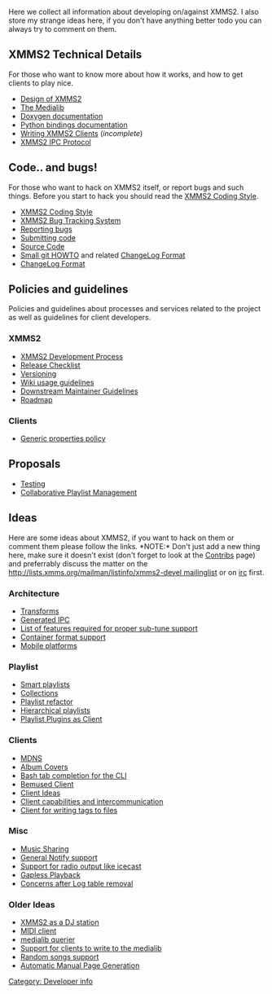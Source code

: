 {{Navbar}}

Here we collect all information about developing on/against XMMS2. I also store my strange ideas here, if you don't have anything better todo you can always try to comment on them.

== XMMS2 Technical Details ==

For those who want to know more about how it works, and how to get clients to play nice.

* [[Design of XMMS2]]
* [[The Medialib]]
* [http://xmms2.xmms.se/doxygen/current/ Doxygen documentation]
* [http://xmms2.xmms.se/epydoc/index.html Python bindings documentation]
* [[Writing XMMS2 Clients]] (''incomplete'')
* [[XMMS2 IPC Protocol]]

== Code.. and bugs! ==

For those who want to hack on XMMS2 itself, or report bugs and such things. Before you start to hack you should read the [[XMMS2 Coding Style]].

* [[XMMS2 Coding Style]]
* [http://bugs.xmms2.xmms.se/ XMMS2 Bug Tracking System]
* [[Reporting bugs]]
* [[Submitting code]]
* [[Download_XMMS2|Source Code]]
* [http://git.xmms.se/HOWTO-FOR-XMMS2-DEVELS.txt Small git HOWTO] and related [[ChangeLog Format]]
* [[ChangeLog Format]]

== Policies and guidelines ==

Policies and guidelines about processes and services related to the project as well as guidelines for client developers.

=== XMMS2 ===
* [[XMMS2 Development Process]]
* [[Release Checklist]]
* [[Versioning]]
* [[XMMS2:Wikipolicy | Wiki usage guidelines]]
* [[XMMS2:Packagerpolicy | Downstream Maintainer Guidelines]]
* [[Roadmap]]

=== Clients ===
* [[Generic properties policy]]

== Proposals ==
* [[Testing]]
* [[Collaborative Playlist Management]]

== Ideas ==

Here are some ideas about XMMS2, if you want to hack on them or comment them please follow the links. *NOTE:* Don't just add a new thing here, make sure it doesn't exist (don't forget to look at the [[Contribs]] page) and preferrably discuss the matter on the [[http://lists.xmms.org/mailman/listinfo/xmms2-devel mailinglist]] or on [[About#Contact_info|irc]] first.

=== Architecture ===
* [[Transforms]]
* [[Generated IPC]]
* [[List of features required for proper sub-tune support]]
* [[Container format support]]
* [[Mobile platforms]]

=== Playlist ===
* [[Smart playlists]]
* [[Collections]]
* [[Playlist refactor]]
* [[Hierarchical playlists]]
* [[Playlist Plugins as Client]]

=== Clients ===
* [[MDNS]]
* [[Album Covers]]
* [[Bash tab completion for the CLI]]
* [[Bemused Client]]
* [[Client Ideas]]
* [[Client capabilities and intercommunication]]
* [[Client for writing tags to files]]

=== Misc ===
* [[Music Sharing]]
* [[General Notify support]]
* [[Support for radio output like icecast]]
* [[Gapless Playback]]
* [[Concerns after Log table removal]]

=== Older Ideas ===
* [[XMMS2 as a DJ station]]
* [[MIDI client]]
* [[medialib querier]]
* [[Support for clients to write to the medialib]]
* [[Random songs support]]
* [[Automatic Manual Page Generation]]

[[Category: Developer info]]